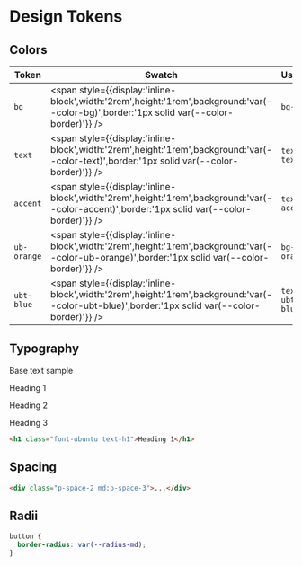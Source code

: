 

# Design Tokens

## Colors

| Token | Swatch | Usage |
|-------|--------|-------|
| `bg` | <span style={{display:'inline-block',width:'2rem',height:'1rem',background:'var(--color-bg)',border:'1px solid var(--color-border)'}} /> | `bg-bg` |
| `text` | <span style={{display:'inline-block',width:'2rem',height:'1rem',background:'var(--color-text)',border:'1px solid var(--color-border)'}} /> | `text-text` |
| `accent` | <span style={{display:'inline-block',width:'2rem',height:'1rem',background:'var(--color-accent)',border:'1px solid var(--color-border)'}} /> | `text-accent` |
| `ub-orange` | <span style={{display:'inline-block',width:'2rem',height:'1rem',background:'var(--color-ub-orange)',border:'1px solid var(--color-border)'}} /> | `bg-ub-orange` |
| `ubt-blue` | <span style={{display:'inline-block',width:'2rem',height:'1rem',background:'var(--color-ubt-blue)',border:'1px solid var(--color-border)'}} /> | `text-ubt-blue` |

## Typography

<div className="space-y-2">
  <p className="font-ubuntu text-base">Base text sample</p>
  <p className="font-ubuntu text-h1">Heading 1</p>
  <p className="font-ubuntu text-h2">Heading 2</p>
  <p className="font-ubuntu text-h3">Heading 3</p>
</div>

```html
<h1 class="font-ubuntu text-h1">Heading 1</h1>
```

## Spacing

<div style={{display:'flex',alignItems:'flex-end',gap:'var(--space-2)'}}>
  <div style={{width:'var(--space-1)',height:'var(--space-1)',background:'var(--color-ub-orange)'}} />
  <div style={{width:'var(--space-2)',height:'var(--space-2)',background:'var(--color-ub-orange)'}} />
  <div style={{width:'var(--space-3)',height:'var(--space-3)',background:'var(--color-ub-orange)'}} />
  <div style={{width:'var(--space-4)',height:'var(--space-4)',background:'var(--color-ub-orange)'}} />
  <div style={{width:'var(--space-5)',height:'var(--space-5)',background:'var(--color-ub-orange)'}} />
  <div style={{width:'var(--space-6)',height:'var(--space-6)',background:'var(--color-ub-orange)'}} />
</div>

```html
<div class="p-space-2 md:p-space-3">...</div>
```

## Radii

<div style={{display:'flex',gap:'var(--space-2)'}}>
  <div style={{width:'3rem',height:'3rem',background:'var(--color-ub-orange)',borderRadius:'var(--radius-sm)'}} />
  <div style={{width:'3rem',height:'3rem',background:'var(--color-ub-orange)',borderRadius:'var(--radius-md)'}} />
  <div style={{width:'3rem',height:'3rem',background:'var(--color-ub-orange)',borderRadius:'var(--radius-lg)'}} />
  <div style={{width:'3rem',height:'3rem',background:'var(--color-ub-orange)',borderRadius:'var(--radius-round)'}} />
</div>

```css
button {
  border-radius: var(--radius-md);
}
```
